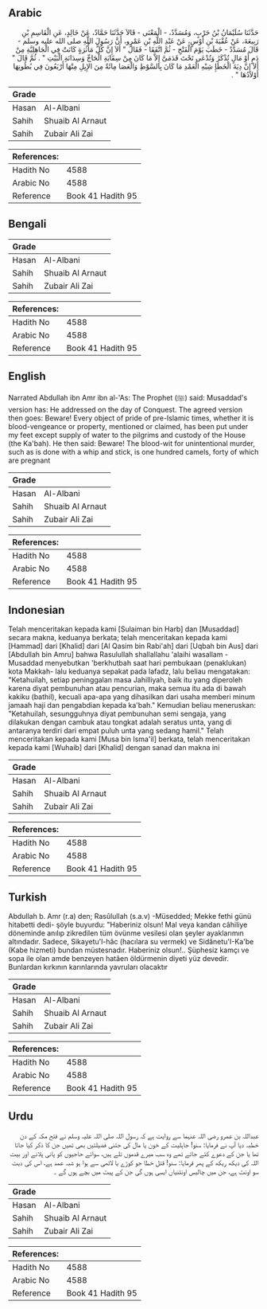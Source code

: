 ## Arabic


<div dir="rtl" lang="ar" style={{fontSize:'larger',backgroundColor:'#f8f9fa',padding:20}}>
حَدَّثَنَا سُلَيْمَانُ بْنُ حَرْبٍ، وَمُسَدَّدٌ، - الْمَعْنَى - قَالاَ حَدَّثَنَا حَمَّادٌ، عَنْ خَالِدٍ، عَنِ الْقَاسِمِ بْنِ رَبِيعَةَ، عَنْ عُقْبَةَ بْنِ أَوْسٍ، عَنْ عَبْدِ اللَّهِ بْنِ عَمْرٍو، أَنَّ رَسُولَ اللَّهِ صلى الله عليه وسلم - قَالَ مُسَدَّدٌ - خَطَبَ يَوْمَ الْفَتْحِ - ثُمَّ اتَّفَقَا - فَقَالَ ‏"‏ أَلاَ إِنَّ كُلَّ مَأْثُرَةٍ كَانَتْ فِي الْجَاهِلِيَّةِ مِنْ دَمٍ أَوْ مَالٍ تُذْكَرُ وَتُدْعَى تَحْتَ قَدَمَىَّ إِلاَّ مَا كَانَ مِنْ سِقَايَةِ الْحَاجِّ وَسِدَانَةِ الْبَيْتِ ‏"‏ ‏.‏ ثُمَّ قَالَ ‏"‏ أَلاَ إِنَّ دِيَةَ الْخَطَإِ شِبْهِ الْعَمْدِ مَا كَانَ بِالسَّوْطِ وَالْعَصَا مِائَةٌ مِنَ الإِبِلِ مِنْهَا أَرْبَعُونَ فِي بُطُونِهَا أَوْلاَدُهَا ‏"‏ ‏.‏
</div>
<div style={{backgroundColor:'#f8f9fa',padding:20, marginBottom: 10}}><table> <thead> <tr> <th>Grade</th> <th></th> </tr> </thead> <tbody> <tr><td>Hasan</td><td>Al-Albani</td></tr><tr><td>Sahih</td><td>Shuaib Al Arnaut</td></tr><tr><td>Sahih</td><td>Zubair Ali Zai</td></tr></tbody></table><table> <thead> <tr> <th>References:</th> <th></th> </tr> </thead> <tbody><tr><td>Hadith No</td><td>4588</td></tr><tr><td>Arabic No</td><td>4588</td></tr><tr><td>Reference</td><td>Book 41 Hadith 95</td></tr></tbody></table></div>

## Bengali


<div dir="ltr" lang="bn" style={{fontSize:'larger',backgroundColor:'#f8f9fa',padding:20}}>

</div>
<div style={{backgroundColor:'#f8f9fa',padding:20, marginBottom: 10}}><table> <thead> <tr> <th>Grade</th> <th></th> </tr> </thead> <tbody> <tr><td>Hasan</td><td>Al-Albani</td></tr><tr><td>Sahih</td><td>Shuaib Al Arnaut</td></tr><tr><td>Sahih</td><td>Zubair Ali Zai</td></tr></tbody></table><table> <thead> <tr> <th>References:</th> <th></th> </tr> </thead> <tbody><tr><td>Hadith No</td><td>4588</td></tr><tr><td>Arabic No</td><td>4588</td></tr><tr><td>Reference</td><td>Book 41 Hadith 95</td></tr></tbody></table></div>

## English


<div dir="ltr" lang="en" style={{fontSize:'larger',backgroundColor:'#f8f9fa',padding:20}}>
Narrated Abdullah ibn Amr ibn al-'As: The Prophet (ﷺ) said: Musaddad's version has: He addressed on the day of Conquest. The agreed version then goes: Beware! Every object of pride of pre-Islamic times, whether it is blood-vengeance or property, mentioned or claimed, has been put under my feet except supply of water to the pilgrims and custody of the House (the Ka'bah). He then said: Beware! The blood-wit for unintentional murder, such as is done with a whip and stick, is one hundred camels, forty of which are pregnant
</div>
<div style={{backgroundColor:'#f8f9fa',padding:20, marginBottom: 10}}><table> <thead> <tr> <th>Grade</th> <th></th> </tr> </thead> <tbody> <tr><td>Hasan</td><td>Al-Albani</td></tr><tr><td>Sahih</td><td>Shuaib Al Arnaut</td></tr><tr><td>Sahih</td><td>Zubair Ali Zai</td></tr></tbody></table><table> <thead> <tr> <th>References:</th> <th></th> </tr> </thead> <tbody><tr><td>Hadith No</td><td>4588</td></tr><tr><td>Arabic No</td><td>4588</td></tr><tr><td>Reference</td><td>Book 41 Hadith 95</td></tr></tbody></table></div>

## Indonesian


<div dir="ltr" lang="id" style={{fontSize:'larger',backgroundColor:'#f8f9fa',padding:20}}>
Telah menceritakan kepada kami [Sulaiman bin Harb] dan [Musaddad] secara makna, keduanya berkata; telah menceritakan kepada kami [Hammad] dari [Khalid] dari [Al Qasim bin Rabi'ah] dari [Uqbah bin Aus] dari [Abdullah bin Amru] bahwa Rasulullah shallallahu 'alaihi wasallam -Musaddad menyebutkan 'berkhutbah saat hari pembukaan (penaklukan) kota Makkah- lalu keduanya sepakat pada lafadz, lalu beliau mengatakan: "Ketahuilah, setiap peninggalan masa Jahilliyah, baik itu yang diperoleh karena diyat pembunuhan atau pencurian, maka semua itu ada di bawah kakiku (bathil), kecuali apa-apa yang dihasilkan dari usaha memberi minum jamaah haji dan pengabdian kepada ka'bah." Kemudian beliau meneruskan: "Ketahuilah, sesungguhnya diyat pembunuhan semi sengaja, yang dilakukan dengan cambuk atau tongkat adalah seratus unta, yang di antaranya terdiri dari empat puluh unta yang sedang hamil." Telah menceritakan kepada kami [Musa bin Isma'il] berkata, telah menceritakan kepada kami [Wuhaib] dari [Khalid] dengan sanad dan makna ini
</div>
<div style={{backgroundColor:'#f8f9fa',padding:20, marginBottom: 10}}><table> <thead> <tr> <th>Grade</th> <th></th> </tr> </thead> <tbody> <tr><td>Hasan</td><td>Al-Albani</td></tr><tr><td>Sahih</td><td>Shuaib Al Arnaut</td></tr><tr><td>Sahih</td><td>Zubair Ali Zai</td></tr></tbody></table><table> <thead> <tr> <th>References:</th> <th></th> </tr> </thead> <tbody><tr><td>Hadith No</td><td>4588</td></tr><tr><td>Arabic No</td><td>4588</td></tr><tr><td>Reference</td><td>Book 41 Hadith 95</td></tr></tbody></table></div>

## Turkish


<div dir="ltr" lang="tr" style={{fontSize:'larger',backgroundColor:'#f8f9fa',padding:20}}>
Abdullah b. Amr (r.a) den; Rasûlullah (s.a.v) -Müsedded; Mekke fethi günü hitabetti dedi- şöyle buyurdu: "Haberiniz olsun! Mal veya kandan câhiliye döneminde anılıp zikredilen tüm övünme vesilesi olan şeyler ayaklarımın altındadır. Sadece, Sikayetu'l-hâc (hacılara su vermek) ve Sidânetu'I-Ka'be (Kabe hizmeti) bundan müstesnadır. Haberiniz olsun!.. Şüphesiz kamçı ve sopa ile olan amde benzeyen hatâen öldürmenin diyeti yüz devedir. Bunlardan kırkının karınlarında yavruları olacaktır
</div>
<div style={{backgroundColor:'#f8f9fa',padding:20, marginBottom: 10}}><table> <thead> <tr> <th>Grade</th> <th></th> </tr> </thead> <tbody> <tr><td>Hasan</td><td>Al-Albani</td></tr><tr><td>Sahih</td><td>Shuaib Al Arnaut</td></tr><tr><td>Sahih</td><td>Zubair Ali Zai</td></tr></tbody></table><table> <thead> <tr> <th>References:</th> <th></th> </tr> </thead> <tbody><tr><td>Hadith No</td><td>4588</td></tr><tr><td>Arabic No</td><td>4588</td></tr><tr><td>Reference</td><td>Book 41 Hadith 95</td></tr></tbody></table></div>

## Urdu


<div dir="rtl" lang="ur" style={{fontSize:'larger',backgroundColor:'#f8f9fa',padding:20}}>
عبداللہ بن عمرو رضی اللہ عنہما سے روایت ہے کہ رسول اللہ صلی اللہ علیہ وسلم نے فتح مکہ کے دن خطبہ دیا آپ نے فرمایا: سنو! جاہلیت کے خون یا مال کی جتنی فضیلتیں بھی تھیں جن کا ذکر کیا جاتا تھا یا جن کے دعوے کئے جاتے تھے وہ سب میرے قدموں تلے ہیں، سوائے حاجیوں کو پانی پلانے اور بیت اللہ کی دیکھ ریکھ کے پھر فرمایا: سنو! قتل خطا جو کوڑے یا لاٹھی سے ہوا ہو شبہ عمد ہے، اس کی دیت سو اونٹ ہے، جن میں چالیس اونٹنیاں ایسی ہوں گی جن کے پیٹ میں بچے ہوں گے ۔
</div>
<div style={{backgroundColor:'#f8f9fa',padding:20, marginBottom: 10}}><table> <thead> <tr> <th>Grade</th> <th></th> </tr> </thead> <tbody> <tr><td>Hasan</td><td>Al-Albani</td></tr><tr><td>Sahih</td><td>Shuaib Al Arnaut</td></tr><tr><td>Sahih</td><td>Zubair Ali Zai</td></tr></tbody></table><table> <thead> <tr> <th>References:</th> <th></th> </tr> </thead> <tbody><tr><td>Hadith No</td><td>4588</td></tr><tr><td>Arabic No</td><td>4588</td></tr><tr><td>Reference</td><td>Book 41 Hadith 95</td></tr></tbody></table></div>